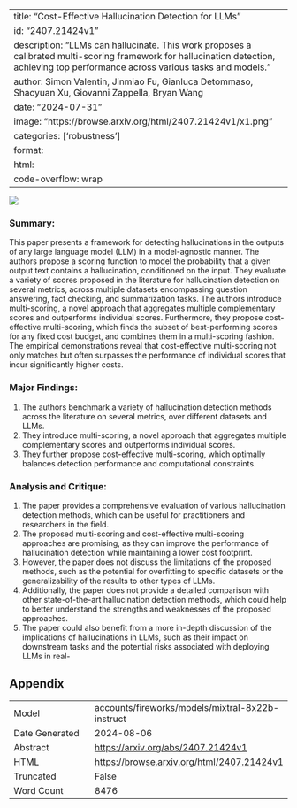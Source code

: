 
---
title: "Cost-Effective Hallucination Detection for LLMs"
id: "2407.21424v1"
description: "LLMs can hallucinate. This work proposes a calibrated multi-scoring framework for hallucination detection, achieving top performance across various tasks and models."
author: Simon Valentin, Jinmiao Fu, Gianluca Detommaso, Shaoyuan Xu, Giovanni Zappella, Bryan Wang
date: "2024-07-31"
image: "https://browse.arxiv.org/html/2407.21424v1/x1.png"
categories: ['robustness']
format:
  html:
    code-overflow: wrap
---

![](https://browse.arxiv.org/html/2407.21424v1/x1.png)

### Summary:

This paper presents a framework for detecting hallucinations in the outputs of any large language model (LLM) in a model-agnostic manner. The authors propose a scoring function to model the probability that a given output text contains a hallucination, conditioned on the input. They evaluate a variety of scores proposed in the literature for hallucination detection on several metrics, across multiple datasets encompassing question answering, fact checking, and summarization tasks. The authors introduce multi-scoring, a novel approach that aggregates multiple complementary scores and outperforms individual scores. Furthermore, they propose cost-effective multi-scoring, which finds the subset of best-performing scores for any fixed cost budget, and combines them in a multi-scoring fashion. The empirical demonstrations reveal that cost-effective multi-scoring not only matches but often surpasses the performance of individual scores that incur significantly higher costs.

### Major Findings:

1. The authors benchmark a variety of hallucination detection methods across the literature on several metrics, over different datasets and LLMs.
2. They introduce multi-scoring, a novel approach that aggregates multiple complementary scores and outperforms individual scores.
3. They further propose cost-effective multi-scoring, which optimally balances detection performance and computational constraints.

### Analysis and Critique:

1. The paper provides a comprehensive evaluation of various hallucination detection methods, which can be useful for practitioners and researchers in the field.
2. The proposed multi-scoring and cost-effective multi-scoring approaches are promising, as they can improve the performance of hallucination detection while maintaining a lower cost footprint.
3. However, the paper does not discuss the limitations of the proposed methods, such as the potential for overfitting to specific datasets or the generalizability of the results to other types of LLMs.
4. Additionally, the paper does not provide a detailed comparison with other state-of-the-art hallucination detection methods, which could help to better understand the strengths and weaknesses of the proposed approaches.
5. The paper could also benefit from a more in-depth discussion of the implications of hallucinations in LLMs, such as their impact on downstream tasks and the potential risks associated with deploying LLMs in real-

## Appendix

|          |          |
|----------|----------|
| Model     | accounts/fireworks/models/mixtral-8x22b-instruct       |
| Date Generated     | 2024-08-06       |
| Abstract | [https://arxiv.org/abs/2407.21424v1](https://arxiv.org/abs/2407.21424v1)        |
| HTML     | [https://browse.arxiv.org/html/2407.21424v1](https://browse.arxiv.org/html/2407.21424v1)       |
| Truncated       | False       |
| Word Count       | 8476       |